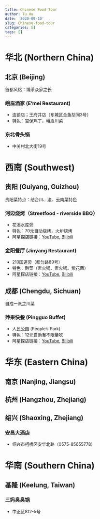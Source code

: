 ```yaml
---
title: Chinese Food Tour
author: Tu Hu
date: '2020-09-10'
slug: Chinese-food-tour
categories: []
tags: []
---
```


# 华北 (Northern China)

## 北京 (Beijing)
首都风格：博采众家之长

### 峨眉酒家 (E'mei Restaurant)
- 连锁店；王府井店（东城区金鱼胡同3号）
- 特色：宫保鸡丁，峨眉川菜

### 东北骨头锅
- 中关村北大街19号

# 西南 (Southwest)

## 贵阳 (Guiyang, Guizhou)
贵阳菜特点：结合川、渝、云南菜特色

### 河边烧烤（Streetfood - riverside BBQ）
- 花溪水库旁
- 特色：70元自助烧烤，火炉烧烤
- 阿星探店链接：[YouTube](https://youtu.be/RPZ4g28jtYg), 
[Bilibili](https://www.bilibili.com/video/BV11C4y1b7Eo/)

### 金阳餐厅 (Jinyang Restaurant)
- 210国道旁（都匀路89号）
- 特色：黔菜（素火锅、素火锅、紫花菌）
- 阿星探店链接：[YouTube](https://www.youtube.com/watch?v=hJUj9qmh3Ic), 
[Bilibili](https://www.bilibili.com/video/BV1VC4y187et?from=search&seid=17349043768405956215)

## 成都 (Chengdu, Sichuan)
自成一派之川菜

### 萍果快餐 (Pingguo Buffet)
- 人民公园 (People's Park)
- 特色：12元自助餐不限量吃
- 阿星探店链接：[YouTube](https://youtu.be/sol8k-_uwoE), 
[Bilibili](https://www.bilibili.com/video/BV1DE411q7ZY/)

# 华东 (Eastern China)

## 南京 (Nanjing, Jiangsu)

## 杭州 (Hangzhou, Zhejiang)

## 绍兴 (Shaoxing, Zhejiang)

### 安昌大酒店
- 绍兴市柯桥区安华北路（0575-85655778）

# 华南 (Southern China)

## 基隆 (Keelung, Taiwan)

### 三妈臭臭锅
- 中正区812-5号

